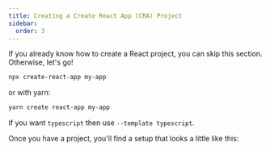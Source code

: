 ```yaml
---
title: Creating a Create React App (CRA) Project
sidebar:
  order: 3
---
```


If you already know how to create a React project, you can skip this section.
Otherwise, let's go!

```sh
npx create-react-app my-app
```

or with yarn:

```sh
yarn create react-app my-app
```

If you want `typescript` then use `--template typescript`.

Once you have a project, you'll find a setup that looks a little like this:

<code src="./snippets/HelloReact.tsx" />
